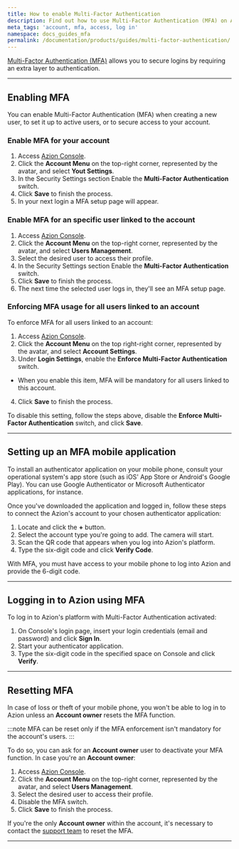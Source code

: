 ```yaml
---
title: How to enable Multi-Factor Authentication
description: Find out how to use Multi-Factor Authentication (MFA) on Azion.
meta_tags: 'account, mfa, access, log in'
namespace: docs_guides_mfa
permalink: /documentation/products/guides/multi-factor-authentication/
---
```


[Multi-Factor Authentication (MFA)](/en/documentation/products/accounts/multi-factor-authentication/) allows you to secure logins by requiring an extra layer to authentication.

---

## Enabling MFA

You can enable Multi-Factor Authentication (MFA) when creating a new user, to set it up to active users, or to secure access to your account.

### Enable MFA for your account

1. Access [Azion Console](https://console.azion.com).
2. Click the **Account Menu** on the top-right corner, represented by the avatar, and select **Yout Settings**.
3. In the Security Settings section Enable the **Multi-Factor Authentication** switch.
4. Click **Save** to finish the process.
5. In your next login a MFA setup page will appear.

### Enable MFA for an specific user linked to the account

1. Access [Azion Console](https://console.azion.com).
2. Click the **Account Menu** on the top-right corner, represented by the avatar, and select **Users Management**.
3. Select the desired user to access their profile.
4. In the Security Settings section Enable the **Multi-Factor Authentication** switch.
5. Click **Save** to finish the process.
6. The next time the selected user logs in, they'll see an MFA setup page.

### Enforcing MFA usage for all users linked to an account

To enforce MFA for all users linked to an account:

1. Access [Azion Console](https://console.azion.com).
2. Click the **Account Menu** on the top right-right corner, represented by the avatar, and select **Account Settings**.
3. Under **Login Settings**, enable the **Enforce Multi-Factor Authentication** switch.
- When you enable this item, MFA will be mandatory for all users linked to this account.
4. Click **Save** to finish the process.

To disable this setting, follow the steps above, disable the **Enforce Multi-Factor Authentication** switch, and click **Save**.

---

## Setting up an MFA mobile application 

To install an authenticator application on your mobile phone, consult your operational system's app store (such as iOS' App Store or Android's Google Play). You can use Google Authenticator or Microsoft Authenticator applications, for instance.

Once you've downloaded the application and logged in, follow these steps to connect the Azion's account to your chosen authenticator application:

1. Locate and click the **+** button.
2. Select the account type you're going to add. The camera will start.
3. Scan the QR code that appears when you log into Azion's platform.
4. Type the six-digit code and click **Verify Code**.

With MFA, you must have access to your mobile phone to log into Azion and provide the 6-digit code.

---

## Logging in to Azion using MFA

To log in to Azion's platform with Multi-Factor Authentication activated:

1. On Console's login page, insert your login credentials (email and password) and click **Sign In**.
2. Start your authenticator application.
3. Type the six-digit code in the specified space on Console and click **Verify**.

---

## Resetting MFA 

In case of loss or theft of your mobile phone, you won't be able to log in to Azion unless an **Account owner** resets the MFA function.

:::note
MFA can be reset only if the MFA enforcement isn't mandatory for the account's users.
:::

To do so, you can ask for an **Account owner** user to deactivate your MFA function. In case you're an **Account owner**:

1. Access [Azion Console](https://console.azion.com).
2. Click the **Account Menu** on the top-right corner, represented by the avatar, and select **Users Management**.
3. Select the desired user to access their profile.
4. Disable the MFA switch.
5. Click **Save** to finish the process.

If you're the only **Account owner** within the account, it's necessary to contact the [support team](https://tickets.azion.com/en/support/loginen/support/login) to reset the MFA.

---
